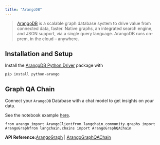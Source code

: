```yaml
---
title: "ArangoDB"
---
```


> [ArangoDB](https://github.com/arangodb/arangodb) is a scalable graph database system to drive value from connected data, faster. Native graphs, an integrated search engine, and JSON support, via a single query language. ArangoDB runs on-prem, in the cloud – anywhere.

## Installation and Setup

Install the [ArangoDB Python Driver](https://github.com/ArangoDB-Community/python-arango) package with

```
pip install python-arango
```

## Graph QA Chain

Connect your `ArangoDB` Database with a chat model to get insights on your data.

See the notebook example [here](/src/oss/integrations/graphs/arangodb).

```
from arango import ArangoClientfrom langchain_community.graphs import ArangoGraphfrom langchain.chains import ArangoGraphQAChain
```

**API Reference:**[ArangoGraph](https://python.langchain.com/api_reference/community/graphs/langchain_community.graphs.arangodb_graph.ArangoGraph.html) | [ArangoGraphQAChain](https://python.langchain.com/api_reference/community/chains/langchain_community.chains.graph_qa.arangodb.ArangoGraphQAChain.html)
